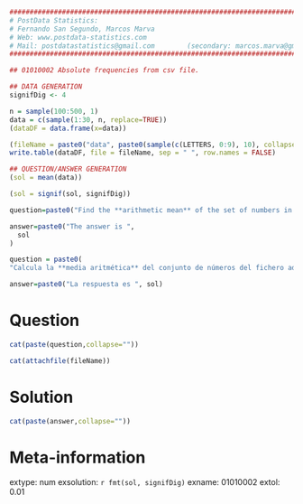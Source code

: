 
```r

################################################################################
# PostData Statistics: 
# Fernando San Segundo, Marcos Marva
# Web: www.postdata-statistics.com
# Mail: postdatastatistics@gmail.com        (secondary: marcos.marva@gmail.es)
################################################################################

## 01010002 Absolute frequencies from csv file.
```


```r
## DATA GENERATION
signifDig <- 4

n = sample(100:500, 1)
data = c(sample(1:30, n, replace=TRUE))
(dataDF = data.frame(x=data))

(fileName = paste0("data", paste0(sample(c(LETTERS, 0:9), 10), collapse = ""), ".csv", collapse = ""))
write.table(dataDF, file = fileName, sep = " ", row.names = FALSE)

## QUESTION/ANSWER GENERATION
(sol = mean(data))

(sol = signif(sol, signifDig))
```


```r
question=paste0("Find the **arithmetic mean** of the set of numbers in the attached file.")

answer=paste0("The answer is ",
  sol
)

```


```r
question = paste0(
"Calcula la **media aritmética** del conjunto de números del fichero adjunto.")

answer=paste0("La respuesta es ", sol)
```


Question
========

```r
cat(paste(question,collapse=""))
```

```r
cat(attachfile(fileName))
```


Solution
=========

```r
cat(paste(answer,collapse=""))
```

Meta-information
================
extype: num
exsolution: `r fmt(sol, signifDig)`
exname: 01010002
extol: 0.01


